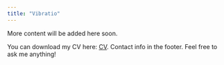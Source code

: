 ```yaml
---
title: "Vibratio"
---
```


More content will be added here soon.

You can download my CV here: [CV](/downloads/CV.pdf). Contact info in the footer. Feel free to ask me anything!